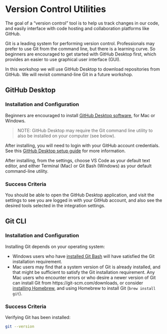 
# Version Control Utilities

The goal of a "version control" tool is to help us track changes in our code, and easily interface with code hosting and collaboration platforms like GitHub.

Git is a leading system for performing version control. Professionals may prefer to use Git from the command line, but there is a learning curve. So beginners are encouraged to get started with GitHub Desktop first, which provides an easier to use graphical user interface (GUI).

In this workshop we will use GitHub Desktop to download repositories from GitHub. We will revisit command-line Git in a future workshop.

## GitHub Desktop

### Installation and Configuration

Beginners are encouraged to install [GitHub Desktop software](https://desktop.github.com/), for Mac or Windows.

> NOTE: GitHub Desktop may require the Git command line utility to also be installed on your computer (see below).

After installing, you will need to login with your GitHub account credentials. See this [GitHub Desktop setup guide](https://docs.github.com/en/desktop/installing-and-authenticating-to-github-desktop/setting-up-github-desktop) for more information.

After installing, from the settings, choose VS Code as your default text editor, and either Terminal (Mac) or Git Bash (Windows) as your default command-line utility.

### Success Criteria

You should be able to open the GitHub Desktop application, and visit the settings to see you are logged in with your GitHub account, and also see the desired tools selected in the integration settings.

## Git CLI

### Installation and Configuration

Installing Git depends on your operating system:

  + Windows users who have [installed Git Bash](./terminal.qmd) will have satisfied the Git installation requirement.
  + Mac users may find that a system version of Git is already installed, and that might be sufficient to satisfy the Git installation requirement. Any Mac users who encounter errors or who desire a newer version of Git can install Git from https://git-scm.com/downloads, or consider [installing Homebrew](../../notes/clis/brew.qmd), and using Homebrew to install Git (`brew install git`).

### Success Criteria

Verifying Git has been installed:

```sh
git --version
```

